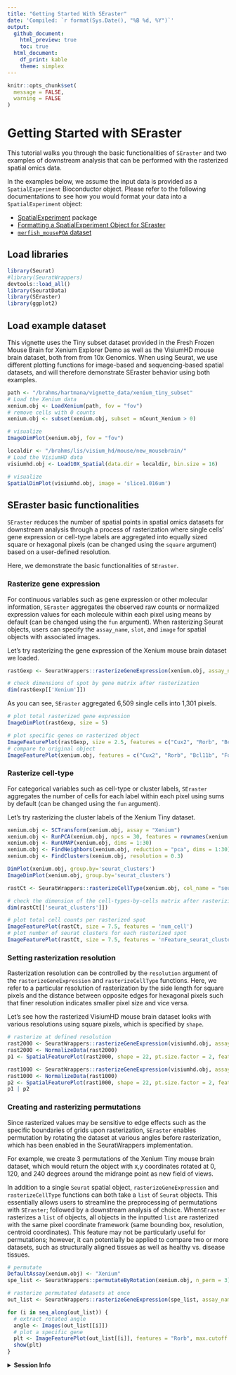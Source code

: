 ```yaml
---
title: "Getting Started With SEraster"
date: 'Compiled: `r format(Sys.Date(), "%B %d, %Y")`'
output:
  github_document:
    html_preview: true
    toc: true
  html_document:
    df_print: kable
    theme: simplex
---
```


```r
knitr::opts_chunk$set(
  message = FALSE,
  warning = FALSE
)
```

# Getting Started with SEraster

This tutorial walks you through the basic functionalities of `SEraster` and two examples of downstream analysis that can be performed with the rasterized spatial omics data.

In the examples below, we assume the input data is provided as a `SpatialExperiment` Bioconductor object. Please refer to the following documentations to see how you would format your data into a `SpatialExperiment` object:

-   [SpatialExperiment](https://bioconductor.org/packages/SpatialExperiment) package
-   [Formatting a SpatialExperiment Object for SEraster](https://jef.works/SEraster/articles/formatting-SpatialExperiment-for-SEraster.html)
-   [`merfish_mousePOA` dataset](https://jef.works/SEraster/reference/merfish_mousePOA.html)


## Load libraries

```r
library(Seurat)
#library(SeuratWrappers)
devtools::load_all()
library(SeuratData)
library(SEraster)
library(ggplot2)
```

## Load example dataset

This vignette uses the Tiny subset dataset provided in the Fresh Frozen Mouse Brain for Xenium Explorer Demo as well as the VisiumHD mouse brain dataset, both from from 10x Genomics. When using Seurat, we use different plotting functions for image-based and sequencing-based spatial datasets, and will therefore demonstrate SEraster behavior using both examples. 

```r
path <- "/brahms/hartmana/vignette_data/xenium_tiny_subset"
# Load the Xenium data
xenium.obj <- LoadXenium(path, fov = "fov")
# remove cells with 0 counts
xenium.obj <- subset(xenium.obj, subset = nCount_Xenium > 0)
```
```r
# visualize
ImageDimPlot(xenium.obj, fov = "fov")
```
```r
localdir <- "/brahms/lis/visium_hd/mouse/new_mousebrain/"
# Load the VisiumHD data
visiumhd.obj <- Load10X_Spatial(data.dir = localdir, bin.size = 16)
```
```r
# visualize
SpatialDimPlot(visiumhd.obj, image = 'slice1.016um')
```

## SEraster basic functionalities

`SEraster` reduces the number of spatial points in spatial omics datasets for downstream analysis through a process of rasterization where single cells’ gene expression or cell-type labels are aggregated into equally sized square or hexagonal pixels (can be changed using the `square` argument) based on a user-defined resolution.

Here, we demonstrate the basic functionalities of `SEraster`.

### Rasterize gene expression

For continuous variables such as gene expression or other molecular information, `SEraster` aggregates the observed raw counts or normalized expression values for each molecule within each pixel using means by default (can be changed using the `fun` argument). When rasterizing Seurat objects, users can specify the `assay_name`, `slot`, and `image` for spatial objects with associated images. 

Let's try rasterizing the gene expression of the Xenium mouse brain dataset we loaded. 

```r
rastGexp <- SeuratWrappers::rasterizeGeneExpression(xenium.obj, assay_name = "Xenium", resolution = 100)

# check dimensions of spot by gene matrix after rasterization
dim(rastGexp[['Xenium']])
```

As you can see, `SEraster` aggregated 6,509 single cells into 1,301 pixels. 

```r
# plot total rasterized gene expression
ImageDimPlot(rastGexp, size = 5)
```

```r
# plot specific genes on rasterized object
ImageFeaturePlot(rastGexp, size = 2.5, features = c("Cux2", "Rorb", "Bcl11b", "Foxp2"), max.cutoff = c(25, 35, 12, 10), cols = c("white", "red"))
# compare to original object
ImageFeaturePlot(xenium.obj, features = c("Cux2", "Rorb", "Bcl11b", "Foxp2"), max.cutoff = c(25, 35, 12, 10), size = 0.75, cols = c("white", "red"))
```

### Rasterize cell-type

For categorical variables such as cell-type or cluster labels, `SEraster` aggregates the number of cells for each label within each pixel using sums by default (can be changed using the `fun` argument).

Let's try rasterizing the cluster labels of the Xenium Tiny dataset.

```r
xenium.obj <- SCTransform(xenium.obj, assay = "Xenium")
xenium.obj <- RunPCA(xenium.obj, npcs = 30, features = rownames(xenium.obj))
xenium.obj <- RunUMAP(xenium.obj, dims = 1:30)
xenium.obj <- FindNeighbors(xenium.obj, reduction = "pca", dims = 1:30)
xenium.obj <- FindClusters(xenium.obj, resolution = 0.3)
```
```r
DimPlot(xenium.obj, group.by='seurat_clusters')
ImageDimPlot(xenium.obj, group.by='seurat_clusters')
```

```r
rastCt <- SeuratWrappers::rasterizeCellType(xenium.obj, col_name = "seurat_clusters", resolution = 200)

# check the dimension of the cell-types-by-cells matrix after rasterizing cell-type labels
dim(rastCt[['seurat_clusters']])
```

```r
# plot total cell counts per rasterized spot
ImageFeaturePlot(rastCt, size = 7.5, features = 'num_cell')
# plot number of seurat clusters for each rasterized spot
ImageFeaturePlot(rastCt, size = 7.5, features = 'nFeature_seurat_clusters')
```

### Setting rasterization resolution

Rasterization resolution can be controlled by the `resolution` argument of the `rasterizeGeneExpression` and `rasterizeCellType` functions. Here, we refer to a particular resolution of rasterization by the side length for square pixels and the distance between opposite edges for hexagonal pixels such that finer resolution indicates smaller pixel size and vice versa.

Let's see how the rasterized VisiumHD mouse brain dataset looks with various resolutions using square pixels, which is specified by `shape`. 

```r
# rasterize at defined resolution
rast2000 <- SeuratWrappers::rasterizeGeneExpression(visiumhd.obj, assay_name="Spatial.016um", resolution = 2000)
rast2000 <- NormalizeData(rast2000)
p1 <- SpatialFeaturePlot(rast2000, shape = 22, pt.size.factor = 2, features = "Hpca") + ggtitle("Hpca expression (res = 2000)")

rast1000 <- SeuratWrappers::rasterizeGeneExpression(visiumhd.obj, assay_name="Spatial.016um", resolution = 1000)
rast1000 <- NormalizeData(rast1000)
p2 <- SpatialFeaturePlot(rast1000, shape = 22, pt.size.factor = 2, features = "Hpca") + ggtitle("Hpca expression (res = 1000)")
p1 | p2
```

### Creating and rasterizing permutations

Since rasterized values may be sensitive to edge effects such as the specific boundaries of grids upon rasterization, `SEraster` enables permutation by rotating the dataset at various angles before rasterization, which has been enabled in the SeuratWrappers implementation.

For example, we create 3 permutations of the Xenium Tiny mouse brain dataset, which would return the object with x,y coordinates rotated at 0, 120, and 240 degrees around the midrange point as new field of views.

In addition to a single `Seurat` spatial object, `rasterizeGeneExpression` and `rasterizeCellType` functions can both take a `list` of `Seurat` objects. This essentially allows users to streamline the preprocessing of permutations with `SEraster`; followed by a downstream analysis of choice.  When`SEraster` rasterizes a `list` of objects, all objects in the inputted `list` are rasterized with the same pixel coordinate framework (same bounding box, resolution, centroid coordinates). This feature may not be particularly useful for permutations; however, it can potentially be applied to compare two or more datasets, such as structurally aligned tissues as well as healthy vs. disease tissues.

```r
# permutate
DefaultAssay(xenium.obj) <- "Xenium"
spe_list <- SeuratWrappers::permutateByRotation(xenium.obj, n_perm = 3)

# rasterize permutated datasets at once
out_list <- SeuratWrappers::rasterizeGeneExpression(spe_list, assay_name = "Xenium", resolution = 200)

for (i in seq_along(out_list)) {
  # extract rotated angle
  angle <- Images(out_list[[i]])
  # plot a specific gene
  plt <- ImageFeaturePlot(out_list[[i]], features = "Rorb", max.cutoff = 35, size = 7.5, cols = c("white", "red")) + ggtitle(angle)
  show(plt)
}
```

<details>

<summary>**Session Info**</summary>

```r
sessionInfo()
```

</details>